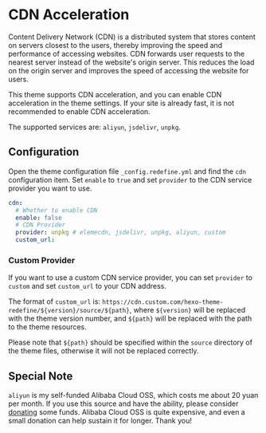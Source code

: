 # CDN Acceleration

Content Delivery Network (CDN) is a distributed system that stores content on servers closest to the users, thereby improving the speed and performance of accessing websites. CDN forwards user requests to the nearest server instead of the website's origin server. This reduces the load on the origin server and improves the speed of accessing the website for users.

This theme supports CDN acceleration, and you can enable CDN acceleration in the theme settings. If your site is already fast, it is not recommended to enable CDN acceleration.

The supported services are: `aliyun`, `jsdelivr`, `unpkg`.

## Configuration

Open the theme configuration file `_config.redefine.yml` and find the `cdn` configuration item. Set `enable` to `true` and set `provider` to the CDN service provider you want to use.

```yaml filename="_config.redefine.yml"
cdn:
  # Whether to enable CDN
  enable: false
  # CDN Provider
  provider: unpkg # elemecdn, jsdelivr, unpkg, aliyun, custom
  custom_url: 
```

### Custom Provider

If you want to use a custom CDN service provider, you can set `provider` to `custom` and set `custom_url` to your CDN address.

The format of `custom_url` is: `https://cdn.custom.com/hexo-theme-redefine/${version}/source/${path}`, where `${version}` will be replaced with the theme version number, and `${path}` will be replaced with the path to the theme resources.

Please note that `${path}` should be specified within the `source` directory of the theme files, otherwise it will not be replaced correctly.

## Special Note

`aliyun` is my self-funded Alibaba Cloud OSS, which costs me about 20 yuan per month. If you use this source and have the ability, please consider [donating](https://donate.ohevan.com) some funds. Alibaba Cloud OSS is quite expensive, and even a small donation can help sustain it for longer. Thank you!
